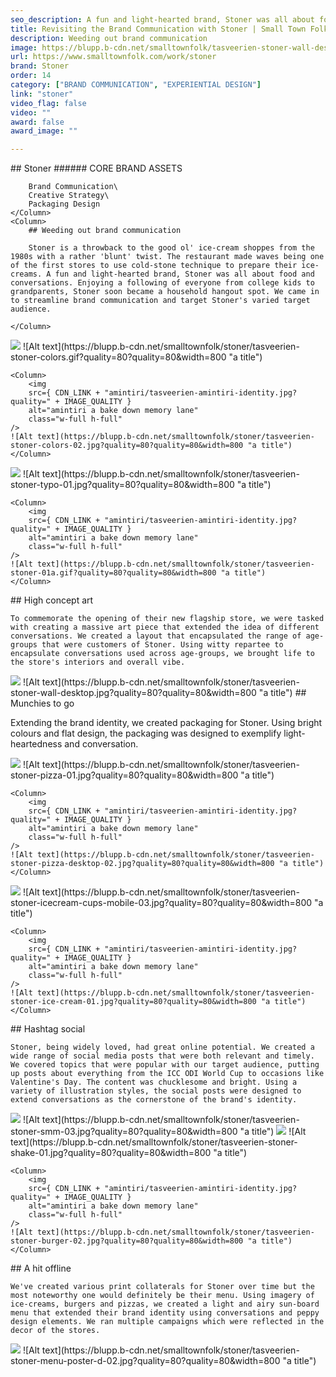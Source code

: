 ```yaml
---
seo_description: A fun and light-hearted brand, Stoner was all about food and conversations. We came in to streamline brand communication and target Stoner's varied target audience.
title: Revisiting the Brand Communication with Stoner | Small Town Folk — Small Town Folk
description: Weeding out brand communication 
image: https://blupp.b-cdn.net/smalltownfolk/tasveerien-stoner-wall-desktop-03.jpg?quality=80
url: https://www.smalltownfolk.com/work/stoner
brand: Stoner  
order: 14
category: ["BRAND COMMUNICATION", "EXPERIENTIAL DESIGN"]
link: "stoner"
video_flag: false
video: ""
award: false
award_image: ""

---
```


<Column2>
    <Column>
        ## Stoner
        ###### CORE BRAND ASSETS

        Brand Communication\
        Creative Strategy\
        Packaging Design
    </Column>
    <Column>  
        ## Weeding out brand communication  
        
        Stoner is a throwback to the good ol' ice-cream shoppes from the 1980s with a rather 'blunt' twist. The restaurant made waves being one of the first stores to use cold-stone technique to prepare their ice-creams. A fun and light-hearted brand, Stoner was all about food and conversations. Enjoying a following of everyone from college kids to grandparents, Stoner soon became a household hangout spot. We came in to streamline brand communication and target Stoner's varied target audience.

    </Column>
</Column2>

<Column2>
    <Column>
        <img
        src={ CDN_LINK + "amintiri/tasveerien-amintiri-identity.jpg?quality=" + IMAGE_QUALITY }
        alt="amintiri a bake down memory lane"
        class="w-full h-full"
    />
    ![Alt text](https://blupp.b-cdn.net/smalltownfolk/stoner/tasveerien-stoner-colors.gif?quality=80?quality=80&width=800 "a title") 
    </Column>

    <Column>
        <img
        src={ CDN_LINK + "amintiri/tasveerien-amintiri-identity.jpg?quality=" + IMAGE_QUALITY }
        alt="amintiri a bake down memory lane"
        class="w-full h-full"
    />
    ![Alt text](https://blupp.b-cdn.net/smalltownfolk/stoner/tasveerien-stoner-colors-02.jpg?quality=80?quality=80&width=800 "a title")
    </Column>
</Column2>

<Column2>
    <Column>
        <img
        src={ CDN_LINK + "amintiri/tasveerien-amintiri-identity.jpg?quality=" + IMAGE_QUALITY }
        alt="amintiri a bake down memory lane"
        class="w-full h-full"
    />
    ![Alt text](https://blupp.b-cdn.net/smalltownfolk/stoner/tasveerien-stoner-typo-01.jpg?quality=80?quality=80&width=800 "a title") 
    </Column>

    <Column>
        <img
        src={ CDN_LINK + "amintiri/tasveerien-amintiri-identity.jpg?quality=" + IMAGE_QUALITY }
        alt="amintiri a bake down memory lane"
        class="w-full h-full"
    />
    ![Alt text](https://blupp.b-cdn.net/smalltownfolk/stoner/tasveerien-stoner-01a.gif?quality=80?quality=80&width=800 "a title")
    </Column>
</Column2>

<Column>
    ## High concept art

    To commemorate the opening of their new flagship store, we were tasked with creating a massive art piece that extended the idea of different conversations. We created a layout that encapsulated the range of age-groups that were customers of Stoner. Using witty repartee to encapsulate conversations used across age-groups, we brought life to the store's interiors and overall vibe.
</Column>

<Column>
    <Column>
        <img
        src={ CDN_LINK + "amintiri/tasveerien-amintiri-identity.jpg?quality=" + IMAGE_QUALITY }
        alt="amintiri a bake down memory lane"
        class="w-full h-full"
    />
    ![Alt text](https://blupp.b-cdn.net/smalltownfolk/stoner/tasveerien-stoner-wall-desktop.jpg?quality=80?quality=80&width=800 "a title") 
    </Column>
</Column>

<Column>
    ## Munchies to go

   Extending the brand identity, we created packaging for Stoner. Using bright colours and flat design, the packaging was designed to exemplify light-heartedness and conversation.
</Column>

<Column2>
    <Column>
        <img
        src={ CDN_LINK + "amintiri/tasveerien-amintiri-identity.jpg?quality=" + IMAGE_QUALITY }
        alt="amintiri a bake down memory lane"
        class="w-full h-full"
    />
    ![Alt text](https://blupp.b-cdn.net/smalltownfolk/stoner/tasveerien-stoner-pizza-01.jpg?quality=80?quality=80&width=800 "a title") 
    </Column>

    <Column>
        <img
        src={ CDN_LINK + "amintiri/tasveerien-amintiri-identity.jpg?quality=" + IMAGE_QUALITY }
        alt="amintiri a bake down memory lane"
        class="w-full h-full"
    />
    ![Alt text](https://blupp.b-cdn.net/smalltownfolk/stoner/tasveerien-stoner-pizza-desktop-02.jpg?quality=80?quality=80&width=800 "a title")
    </Column>
</Column2>

<Column2>
    <Column>
        <img
        src={ CDN_LINK + "amintiri/tasveerien-amintiri-identity.jpg?quality=" + IMAGE_QUALITY }
        alt="amintiri a bake down memory lane"
        class="w-full h-full"
    />
    ![Alt text](https://blupp.b-cdn.net/smalltownfolk/stoner/tasveerien-stoner-icecream-cups-mobile-03.jpg?quality=80?quality=80&width=800 "a title") 
    </Column>

    <Column>
        <img
        src={ CDN_LINK + "amintiri/tasveerien-amintiri-identity.jpg?quality=" + IMAGE_QUALITY }
        alt="amintiri a bake down memory lane"
        class="w-full h-full"
    />
    ![Alt text](https://blupp.b-cdn.net/smalltownfolk/stoner/tasveerien-stoner-ice-cream-01.jpg?quality=80?quality=80&width=800 "a title")
    </Column>
</Column2>

<Column>
    ## Hashtag social

    Stoner, being widely loved, had great online potential. We created a wide range of social media posts that were both relevant and timely. We covered topics that were popular with our target audience, putting up posts about everything from the ICC ODI World Cup to occasions like Valentine's Day. The content was chucklesome and bright. Using a variety of illustration styles, the social posts were designed to extend conversations as the cornerstone of the brand's identity.

</Column>

<Column>
    <img
        src={ CDN_LINK + "amintiri/tasveerien-amintiri-identity.jpg?quality=" + IMAGE_QUALITY }
        alt="amintiri a bake down memory lane"
        class="w-full h-full"
    />
    ![Alt text](https://blupp.b-cdn.net/smalltownfolk/stoner/tasveerien-stoner-smm-03.jpg?quality=80?quality=80&width=800 "a title")
</Column>

<Column2>
    <Column>
        <img
        src={ CDN_LINK + "amintiri/tasveerien-amintiri-identity.jpg?quality=" + IMAGE_QUALITY }
        alt="amintiri a bake down memory lane"
        class="w-full h-full"
    />
    ![Alt text](https://blupp.b-cdn.net/smalltownfolk/stoner/tasveerien-stoner-shake-01.jpg?quality=80?quality=80&width=800 "a title") 
    </Column>

    <Column>
        <img
        src={ CDN_LINK + "amintiri/tasveerien-amintiri-identity.jpg?quality=" + IMAGE_QUALITY }
        alt="amintiri a bake down memory lane"
        class="w-full h-full"
    />
    ![Alt text](https://blupp.b-cdn.net/smalltownfolk/stoner/tasveerien-stoner-burger-02.jpg?quality=80?quality=80&width=800 "a title")
    </Column>
</Column2>

<Column>
    ## A hit offline

    We've created various print collaterals for Stoner over time but the most noteworthy one would definitely be their menu. Using imagery of ice-creams, burgers and pizzas, we created a light and airy sun-board menu that extended their brand identity using conversations and peppy design elements. We ran multiple campaigns which were reflected in the decor of the stores.
</Column>

<Column>
    <img
        src={ CDN_LINK + "amintiri/tasveerien-amintiri-identity.jpg?quality=" + IMAGE_QUALITY }
        alt="amintiri a bake down memory lane"
        class="w-full h-full"
    />
    ![Alt text](https://blupp.b-cdn.net/smalltownfolk/stoner/tasveerien-stoner-menu-poster-d-02.jpg?quality=80?quality=80&width=800 "a title")
</Column>

